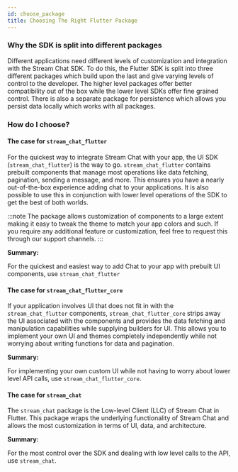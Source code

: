 ```yaml
---
id: choose_package
title: Choosing The Right Flutter Package
---
```


### Why the SDK is split into different packages

Different applications need different levels of customization and integration with the Stream Chat SDK.
To do this, the Flutter SDK is split into three different packages which build upon the last and give
varying levels of control to the developer. The higher level packages offer better compatibility out of the
box while the lower level SDKs offer fine grained control. There is also a separate package for persistence
which allows you persist data locally which works with all packages.

### How do I choose?

#### The case for `stream_chat_flutter`

For the quickest way to integrate Stream Chat with your app, the UI SDK (`stream_chat_flutter`) is the
way to go. `stream_chat_flutter` contains prebuilt components that manage most operations like data
fetching, pagination, sending a message, and more. This ensures you have a nearly out-of-the-box
experience adding chat to your applications. It is also possible to use this in conjunction with
lower level operations of the SDK to get the best of both worlds.

:::note
The package allows customization of components to a large extent making it easy to tweak the theme
to match your app colors and such. If you require any additional feature or customization, feel free
to request this through our support channels.
:::

<b>Summary:</b>

For the quickest and easiest way to add Chat to your app with prebuilt UI components, use `stream_chat_flutter`


#### The case for `stream_chat_flutter_core`

If your application involves UI that does not fit in with the `stream_chat_flutter` components, `stream_chat_flutter_core`
strips away the UI associated with the components and provides the data fetching and manipulation
capabilities while supplying builders for UI. This allows you to implement your own UI and themes
completely independently while not worrying about writing functions for data and pagination.

<b>Summary:</b>

For implementing your own custom UI while not having to worry about lower level API calls, use `stream_chat_flutter_core`.

#### The case for `stream_chat`

The `stream_chat` package is the Low-level Client (LLC) of Stream Chat in Flutter. This package wraps
the underlying functionality of Stream Chat and allows the most customization in terms of UI, data,
and architecture.

<b>Summary:</b>

For the most control over the SDK and dealing with low level calls to the API, use `stream_chat`.
